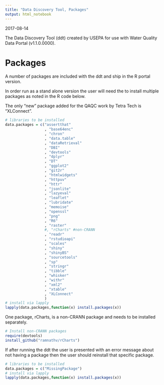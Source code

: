 ```yaml
---
title: "Data Discovery Tool, Packages"
output: html_notebook
---
```

2017-08-14

The Data Discovery Tool (ddt) created by USEPA for use with Water Quality Data Portal (v1.1.0.0000).

# Packages
A number of packages are included with the ddt and ship in the R portal version.

In order run as a stand alone version the user will need the to install multiple packages as noted in the R code below.

The only "new" package added for the QAQC work by Tetra Tech is "XLConnect".
```r
# libraries to be installed
data.packages = c("assertthat"
                  , "base64enc"
                  , "chron"
                  , "data.table"
                  , "dataRetrieval"
                  , "DBI"
                  , "devtools"
                  , "dplyr"
                  , "DT"
                  , "ggplot2"
                  , "git2r"
                  , "htmlwidgets"
                  , "httpuv"
                  , "httr"
                  , "jsonlite"
                  , "lazyeval"
                  , "leaflet"
                  , "lubridate"
                  , "memoise"
                  , "openssl"
                  , "png"
                  , "R6"
                  , "raster"
                  #, "rCharts" #non-CRANN
                  , "readr"
                  , "rstudioapi"
                  , "scales"
                  , "shiny"
                  , "shinyBS"
                  , "sourcetools"
                  , "sp"
                  , "stringr"
                  , "tibble"
                  , "whisker"
                  , "withr"
                  , "xml2"
                  , "xtable"
                  , "XLConnect"
                  )
# install via lapply
lapply(data.packages,function(x) install.packages(x))
```

One package, rCharts, is a non-CRANN package and needs to be installed separately.
```r
# Install non-CRANN packages
require(devtools)
install_github("ramnathv/rCharts")

```

If after running the ddt the user is presented with an error message about not having a package then the user should reinstall that specific package.
```r
# libraries to be installed
data.packages = c("MissingPackage")
# install via lapply
lapply(data.packages,function(x) install.packages(x))
```

